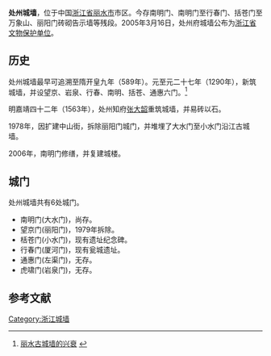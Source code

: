 '''处州城墙'''，位于中国[[浙江省|浙江省]][[丽水市|丽水市]]市区。今存南明门、南明门至行春门、括苍门至万象山、丽阳门砖砌告示墙等残段。2005年3月16日，处州府城墙公布为[[浙江省文物保护单位|浙江省文物保护单位]]。

== 历史 ==
处州城墙最早可追溯至隋开皇九年（589年）。元至元二十七年（1290年），新筑城墙，并设望京、岩泉、行春、南明、括苍、通惠六门。<ref>[http://www.lishui.gov.cn/ztfw/lyzfw/lydt/t20050429_67034.html 丽水古城墙的兴衰] {{webarchive|url=https://web.archive.org/web/20150402115137/http://www.lishui.gov.cn/ztfw/lyzfw/lydt/t20050429_67034.html |date=2015-04-02 }}</ref>

明嘉靖四十二年（1563年），处州知府[[张大韶|张大韶]]重筑城墙，并易砖以石。

1978年，因扩建中山街，拆除丽阳门城门，并堆埋了大水门至小水门沿江古城墙。

2006年，南明门修缮，并复建城楼。

== 城门 ==
处州城墙共有6处城门。
* 南明门(大水门)，尚存。
* 望京门(丽阳门)，1979年拆除。
* 栝苍门(小水门)，现有遗址纪念碑。
* 行春门(厦河门)，现有瓮城遗址。
* 通惠门(左渠门)，无存。
* 虎啸门(岩泉门)，无存。

==参考文献==
{{reflist}}

{{浙江省境内的古城墙}}
{{丽水市境内的浙江省文物保护单位}}
[[Category:浙江城墙|Category:浙江城墙]]